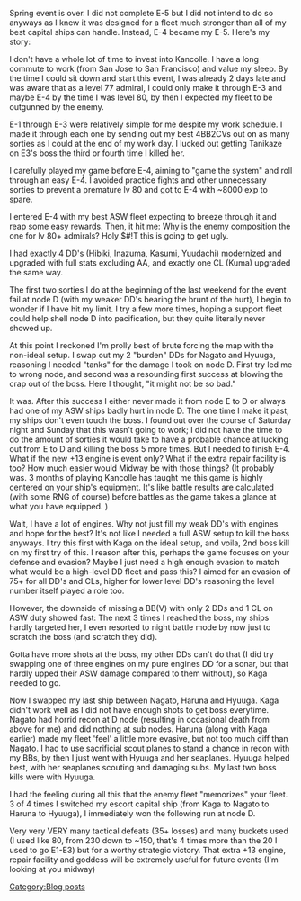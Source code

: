 Spring event is over. I did not complete E-5 but I did not intend to do so anyways as I knew it was designed for a fleet much stronger than all of my best capital ships can handle. Instead, E-4 became my E-5. Here's my story:

I don't have a whole lot of time to invest into Kancolle. I have a long commute to work (from San Jose to San Francisco) and value my sleep. By the time I could sit down and start this event, I was already 2 days late and was aware that as a level 77 admiral, I could only make it through E-3 and maybe E-4 by the time I was level 80, by then I expected my fleet to be outgunned by the enemy.

E-1 through E-3 were relatively simple for me despite my work schedule. I made it through each one by sending out my best 4BB2CVs out on as many sorties as I could at the end of my work day. I lucked out getting Tanikaze on E3's boss the third or fourth time I killed her.

I carefully played my game before E-4, aiming to "game the system" and roll through an easy E-4. I avoided practice fights and other unnecessary sorties to prevent a premature lv 80 and got to E-4 with ~8000 exp to spare.

I entered E-4 with my best ASW fleet expecting to breeze through it and reap some easy rewards. Then, it hit me: Why is the enemy composition the one for lv 80+ admirals? Holy $#!T this is going to get ugly.

I had exactly 4 DD's (Hibiki, Inazuma, Kasumi, Yuudachi) modernized and upgraded with full stats excluding AA, and exactly one CL (Kuma) upgraded the same way.

The first two sorties I do at the beginning of the last weekend for the event fail at node D (with my weaker DD's bearing the brunt of the hurt), I begin to wonder if I have hit my limit. I try a few more times, hoping a support fleet could help shell node D into pacification, but they quite literally never showed up.

At this point I reckoned I'm prolly best of brute forcing the map with the non-ideal setup. I swap out my 2 "burden" DDs for Nagato and Hyuuga, reasoning I needed "tanks" for the damage I took on node D. First try led me to wrong node, and second was a resounding first success at blowing the crap out of the boss. Here I thought, "it might not be so bad."

It was. After this success I either never made it from node E to D or always had one of my ASW ships badly hurt in node D. The one time I make it past, my ships don't even touch the boss. I found out over the course of Saturday night and Sunday that this wasn't going to work; I did not have the time to do the amount of sorties it would take to have a probable chance at lucking out from E to D and killing the boss 5 more times. But I needed to finish E-4. What if the new +13 engine is event only? What if the extra repair facility is too? How much easier would Midway be with those things? (It probably was. 3 months of playing Kancolle has taught me this game is highly centered on your ship's equipment. It's like battle results are calculated (with some RNG of course) before battles as the game takes a glance at what you have equipped. )

Wait, I have a lot of engines. Why not just fill my weak DD's with engines and hope for the best? It's not like I needed a full ASW setup to kill the boss anyways. I try this first with Kaga on the ideal setup, and voila, 2nd boss kill on my first try of this. I reason after this, perhaps the game focuses on your defense and evasion? Maybe I just need a high enough evasion to match what would be a high-level DD fleet and pass this? I aimed for an evasion of 75+ for all DD's and CLs, higher for lower level DD's reasoning the level number itself played a role too.

However, the downside of missing a BB(V) with only 2 DDs and 1 CL on ASW duty showed fast: The next 3 times I reached the boss, my ships hardly targeted her, I even resorted to night battle mode by now just to scratch the boss (and scratch they did).

Gotta have more shots at the boss, my other DDs can't do that (I did try swapping one of three engines on my pure engines DD for a sonar, but that hardly upped their ASW damage compared to them without), so Kaga needed to go.

Now I swapped my last ship between Nagato, Haruna and Hyuuga. Kaga didn't work well as I did not have enough shots to get boss everytime. Nagato had horrid recon at D node (resulting in occasional death from above for me) and did nothing at sub nodes. Haruna (along with Kaga earlier) made my fleet 'feel' a little more evasive, but not too much diff than Nagato. I had to use sacrificial scout planes to stand a chance in recon with my BBs, by then I just went with Hyuuga and her seaplanes. Hyuuga helped best, with her seaplanes scouting and damaging subs. My last two boss kills were with Hyuuga.

I had the feeling during all this that the enemy fleet "memorizes" your fleet. 3 of 4 times I switched my escort capital ship (from Kaga to Nagato to Haruna to Hyuuga), I immediately won the following run at node D.

Very very VERY many tactical defeats (35+ losses) and many buckets used (I used like 80, from 230 down to ~150, that's 4 times more than the 20 I used to go E1-E3) but for a worthy strategic victory. That extra +13 engine, repair facility and goddess will be extremely useful for future events (I'm looking at you midway)
[[Category:Blog posts]]
